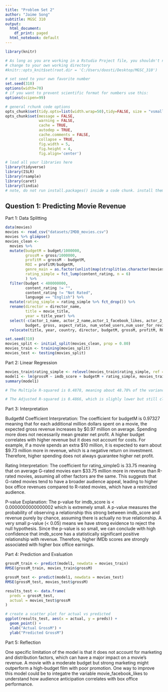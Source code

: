 ```yaml
---
title: "Problem Set 2"
author: "Jaime Song"
subtitle: MGSC 310 
output:
  html_document:
    df_print: paged
  html_notebook: default
---
```


```r


library(knitr)

# As long as you are working in a Rstudio Project file, you shouldn't need to 'hard code' directories like this 
# change to your own working directory
#knitr::opts_knit$set(root.dir = 'C:/Users/doosti/Desktop/MGSC_310')

# set seed to your own favorite number
set.seed(310)
options(width=70)
# if you want to prevent scientific format for numbers use this:
options(scipen=99)

# general rchunk code options
opts_chunk$set(tidy.opts=list(width.wrap=50),tidy=FALSE, size = "vsmall")
opts_chunk$set(message = FALSE,
               warning = FALSE,
               cache = TRUE,
               autodep = TRUE,
               cache.comments = FALSE,
               collapse = TRUE,
               fig.width = 5,  
               fig.height = 4,
               fig.align='center')

```

```r

# load all your libraries here
library(tidyverse)
library(ISLR)
library(rsample)
library(caret)
library(lindia)
# note, do not run install.packages() inside a code chunk. install them in the console outside of a code chunk. 

```


## Question 1: Predicting Movie Revenue

Part 1: Data Splitting

```r
data(movies)
movies <- read_csv("datasets/IMDB_movies.csv")
movies %>% glimpse()
movies_clean <- 
  movies %>% 
  mutate(budgetM = budget/1000000,
         grossM = gross/1000000,
         profitM = grossM - budgetM,
         ROI = profitM/budgetM,
         genre_main = as.factor(unlist(map(strsplit(as.character(movies$genres),"\\|"),1))) %>% fct_lump(12),
         rating_simple = fct_lump(content_rating, n = 6)
         ) %>%
  filter(budget < 400000000, 
         content_rating != "", 
         content_rating != "Not Rated",
         language == "English") %>% 
  mutate(rating_simple = rating_simple %>% fct_drop()) %>% 
  rename(director = director_name, 
         title = movie_title,
         year = title_year) %>% 
  select(-c(actor_1_name, actor_2_name,actor_1_facebook_likes, actor_2_facebook_likes, 
         budget, gross, aspect_ratio, num_voted_users,num_user_for_reviews)) %>% 
  relocate(title, year, country, director, budgetM, grossM, profitM, ROI, imdb_score, genre_main, rating_simple, language, duration)

set.seed(310)
movies_split <- initial_split(movies_clean, prop = 0.80)
movies_train <- training(movies_split)
movies_test <- testing(movies_split)

```


Part 2: Linear Regression

```r
movies_train$rating_simple <- relevel(movies_train$rating_simple, ref = "R")
model1 <- lm(grossM ~ imdb_score + budgetM + rating_simple, movies_train)
summary(model1)

# The Multiple R-squared is 0.4878, meaning about 48.78% of the variance in grossM is explained by the predictors (imdb_score, budgetM, and rating_simple)

# The Adjusted R-squared is 0.4866, which is slighly lower but still close, indicating that the adding predictors has improved the model without overfitting
```

Part 3: Interpretation

BudgetM Coefficient Interpretation:
The coefficient for budgetM is 0.97327 meaning that for each additional million dollars spent on a movie, the expected gross revenue increases by $0.97 million on average. Spending more does not necessarily mean greater net profit. A higher budget correlates with higher revenue but it does not account for costs. For example, if a movie spends an extra $10 million, it is expected to earn about $9.73 million more in revenue, which is a negative return on investment. Therefore, higher spending does not always guarantee higher net profit.


Rating Interpretation:
The coefficient for rating_simpleG is 33.75 meaning that on average G-rated movies earn $33.75 million more in revenue than R-rated movies, assuming all other factors are the same. This suggests that G-rated movies tend to have a broader audience appeal, leading to higher box office revenues compared to R-rated movies, which have a restricted audience. 

P-value Explanation:
The p-value for imdb_score is < 0.0000000000000002 which is extremely small. A p-value measures the probability of observing a relationship this strong between imdb_score and revenue purely by chance, assuming there is actually no true relationship. A very small p-value (< 0.05) means we have strong evidence to reject the null hypothesis. Since the p-value is so small, we can conclude with high confidence that imdb_score has a statistically significant positive relationship with revenue. Therefore, higher IMDb scores are strongly associated with higher box office earnings. 


Part 4: Prediction and Evaluation


```r
grossM_train <- predict(model1, newdata = movies_train)
RMSE(grossM_train, movies_train$grossM)

grossM_test <- predict(model1, newdata = movies_test)
RMSE(grossM_test, movies_test$grossM)

results_test <- data.frame(
  preds = grossM_test,
  actual = movies_test$grossM
)

# create a scatter plot for actual vs predicted
ggplot(results_test, aes(x = actual, y = preds)) +
  geom_point() +
  xlab("Actual GrossM") +
  ylab("Predicted GrossM")
```


Part 5: Reflection

One specific limitation of the model is that it does not account for marketing and distribution factors, which can have a major impact on a movie's revenue. A movie with a moderate budget but strong marketing might outperform a high-budget film with poor promotion. One way to improve this model could be to integatre the variable movie_facebook_likes to understand how audience anticipation correlates with box office performance. 